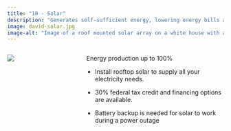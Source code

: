 ```yaml
---
title: "10 - Solar"
description: "Generates self-sufficient energy, lowering energy bills and reducing dependence on fossil fuels and commercial energy grids"
image: david-solar.jpg
image-alt: "Image of a roof mounted solar array on a white house with a green standing seam metal roof in front of a small sunflower patch. The solar panels and the sunflowers are facing the same direction"
---
```


:::: {.columns}

::: {.column width="20%"}
![](david-solar.jpg)
:::

::: {.column width="10%"}
<!-- empty column to create gap -->
:::

::: {.column width="70%"}

 Energy production up to 100%

-   Install rooftop solar to supply all your electricity needs.

-   30% federal tax credit and financing options are available.

-   Battery backup is needed for solar to work during a power outage
:::

::::
